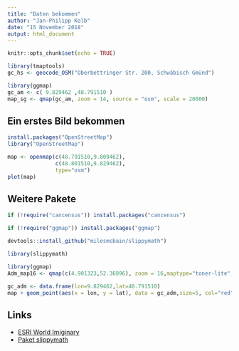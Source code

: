 ```yaml
---
title: "Daten bekommen"
author: "Jan-Philipp Kolb"
date: "15 November 2018"
output: html_document
---
```


```r
knitr::opts_chunk$set(echo = TRUE)
```


```r
library(tmaptools)
gc_hs <- geocode_OSM("Oberbettringer Str. 200, Schwäbisch Gmünd")
```

```r
library(ggmap)
gc_am <- c( 9.829462 ,48.791510 )
map_sg <- qmap(gc_am, zoom = 14, source = "osm", scale = 20000)
```


## Ein erstes Bild bekommen

<!--
https://wiki.lstsim.de/Liste_der_Krankenh%C3%A4user_in_Deutschland

-->

```r
install.packages("OpenStreetMap")
library("OpenStreetMap")

map <- openmap(c(48.791510,9.809462),
               c(48.801510,9.829462),
               type="osm")
plot(map)
```





## Weitere Pakete


```r
if (!require("cancensus")) install.packages("cancensus")
```

```r
if (!require("ggmap")) install.packages("ggmap")
```


```r
devtools::install_github("milesmcbain/slippymath")
```

```r
library(slippymath)
```



```r
library(ggmap)
Adm_map16 <- qmap(c(4.901323,52.36896), zoom = 16,maptype="toner-lite",source="stamen")

gc_adm <- data.frame(lon=9.829462,lat=48.791510)
map + geom_point(aes(x = lon, y = lat), data = gc_adm,size=5, col="red") 
```



## Links

- [ESRI World Imiginary](http://leaflet-extras.github.io/leaflet-providers/preview/#filter=Esri.WorldImagery)
- [Paket slippymath](https://github.com/MilesMcBain/slippymath)

<!--
https://twitter.com/coraloha/status/1068326799086510080

https://github.com/tim-salabim/mvl/blob/master/logo_script.R#L35

http://www.soest.hawaii.edu/wessel/gshhg/


https://github.com/jmlondon/ptolemy
https://github.com/hypertidy/ceramic
https://github.com/mdsumner/tasmapr/blob/master/README.md
https://atriplex.info/blog/

-->
